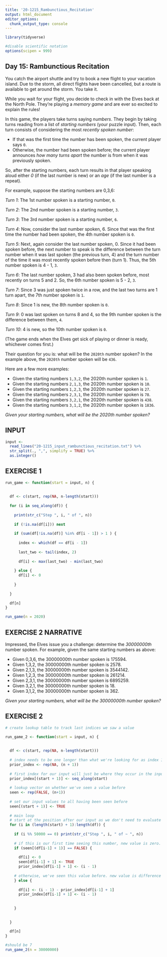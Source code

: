 ```yaml
---
title: '20-1215_Rambunctious_Recitation'
output: html_document
editor_options: 
  chunk_output_type: console
---
```


```r
library(tidyverse)

#disable scientific notation
options(scipen = 999)
```

## Day 15: Rambunctious Recitation

You catch the airport shuttle and try to book a new flight to your vacation island. Due to the storm, all direct flights have been cancelled, but a route is available to get around the storm. You take it.

While you wait for your flight, you decide to check in with the Elves back at the North Pole. They're playing a *memory game* and are ever so excited to explain the rules!

In this game, the players take turns saying *numbers*. They begin by taking turns reading from a list of *starting numbers* (your puzzle input). Then, each turn consists of considering the most *recently spoken number*:

- If that was the first time the number has been spoken, the current player says `0`.
- Otherwise, the number had been spoken before; the current player announces *how many turns apart* the number is from when it was previously spoken.

So, after the starting numbers, each turn results in that player speaking aloud either *0* (if the last number is new) or an *age* (if the last number is a repeat).

For example, suppose the starting numbers are 0,3,6:

*Turn 1*: The 1st number spoken is a starting number, `0`.

*Turn 2*: The 2nd number spoken is a starting number, `3`.

*Turn 3*: The 3rd number spoken is a starting number, `6`.

*Turn 4*: Now, consider the last number spoken, 6. Since that was the first time the number had been spoken, the 4th number spoken is `0`.

*Turn 5*: Next, again consider the last number spoken, 0. Since it had been spoken before, the next number to speak is the difference between the turn number when it was last spoken (the previous turn, 4) and the turn number of the time it was most recently spoken before then (turn 1). Thus, the 5th number spoken is 4 - 1, `3`.

*Turn 6*: The last number spoken, 3 had also been spoken before, most recently on turns 5 and 2. So, the 6th number spoken is 5 - 2, `3`.

*Turn 7*: Since 3 was just spoken twice in a row, and the last two turns are 1 turn apart, the 7th number spoken is `1`.

*Turn 8*: Since 1 is new, the 8th number spoken is `0`.

*Turn 9*: 0 was last spoken on turns 8 and 4, so the 9th number spoken is the difference between them, `4`.

*Turn 10*: 4 is new, so the 10th number spoken is `0`.

(The game ends when the Elves get sick of playing or dinner is ready, whichever comes first.)

Their question for you is: what will be the `2020th` number spoken? In the example above, the `2020th` number spoken will be `436`.

Here are a few more examples:

- Given the starting numbers `1,3,2`, the 2020th number spoken is `1`.
- Given the starting numbers `2,1,3`, the 2020th number spoken is `10`.
- Given the starting numbers `1,2,3`, the 2020th number spoken is `27`.
- Given the starting numbers `2,3,1`, the 2020th number spoken is `78`.
- Given the starting numbers `3,2,1`, the 2020th number spoken is `438`.
- Given the starting numbers `3,1,2`, the 2020th number spoken is `1836`.

*Given your starting numbers, what will be the 2020th number spoken?*


## INPUT

```r
input <- 
  read_lines("20-1215_input_rambunctious_recitation.txt") %>% 
  str_split(., ",", simplify = TRUE) %>% 
  as.integer()
```


## EXERCISE 1

```r


run_game <- function(start = input, n) {
  
  
  df <- c(start, rep(NA, n-length(start)))
  
  for (i in seq_along(df)) {
    
    print(str_c("Step ", i, " of ", n))
    
    if (!is.na(df[i])) next
    
    if (sum(df[!is.na(df)] %in% df[i - 1]) > 1 ) {
      
      index <- which(df == df[i - 1])
      
      last_two <- tail(index, 2)
      
      df[i] <- max(last_two) - min(last_two)
      
    } else {
      df[i] <- 0
      
    }
    
  }
  
  df[n]
}

run_game(n = 2020)

```



## EXERCISE 2 NARRATIVE

Impressed, the Elves issue you a challenge: determine the *30000000th* number spoken. For example, given the same starting numbers as above:

- Given 0,3,6, the 30000000th number spoken is 175594.
- Given 1,3,2, the 30000000th number spoken is 2578.
- Given 2,1,3, the 30000000th number spoken is 3544142.
- Given 1,2,3, the 30000000th number spoken is 261214.
- Given 2,3,1, the 30000000th number spoken is 6895259.
- Given 3,2,1, the 30000000th number spoken is 18.
- Given 3,1,2, the 30000000th number spoken is 362.

*Given your starting numbers, what will be the 30000000th number spoken?*


## EXERCISE 2

```r

# create lookup table to track last indices we saw a value

run_game_2 <- function(start = input, n) {
  
  
  df <- c(start, rep(NA, n-length(start)))
  
  # index needs to be one longer than what we're looking for as index 1 is actually tracking zero
  prior_index <- rep(NA, (n + 1))
  
  # first index for our input will just be where they occur in the input vector
  prior_index[(start + 1)] <- seq_along(start)
  
  # lookup vector on whether we've seen a value before
  seen <- rep(FALSE, (n+1))
  
  # set our input values to all having been seen before
  seen[(start + 1)] <- TRUE
  
  # main loop
  # start at the position after our input as we don't need to evaluate the input (taken care of above)
  for (i in (length(start) + 1):length(df)) {
    
    if (i %% 50000 == 0) print(str_c("Step ", i, " of ~ ", n))
    
    # if this is our first time seeing this number, new value is zero.  update prior index to where we saw it
    if (seen[(df[i-1] + 1)] == FALSE) {
      
      df[i] <- 0
      seen[df[i-1] + 1] <- TRUE
      prior_index[df[i-1] + 1] <- (i - 1)
    
    # otherwise, we've seen this value before. new value is difference between last value's index and index of it's prior occurrence. 
    } else {
      
      df[i] <- (i - 1) - prior_index[df[i-1] + 1]
      prior_index[df[i-1] + 1] <- (i - 1)
      
      
    }
    
    
  }
  
  df[n]
}

#should be 7
run_game_2(n = 30000000)
```
